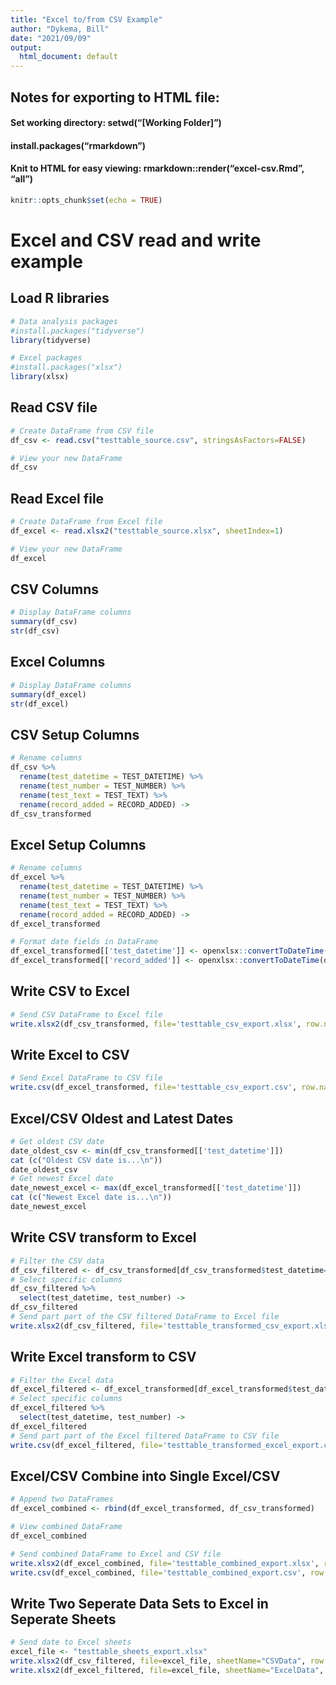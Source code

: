 ```yaml
---
title: "Excel to/from CSV Example"
author: "Dykema, Bill"
date: "2021/09/09"
output:
  html_document: default
---
```


## Notes for exporting to HTML file:
#### Set working directory: setwd("[Working Folder]")
#### install.packages("rmarkdown")
#### Knit to HTML for easy viewing: rmarkdown::render("excel-csv.Rmd", "all")

```r
knitr::opts_chunk$set(echo = TRUE)
```

# Excel and CSV read and write example

## Load R libraries

```r

# Data analysis packages
#install.packages("tidyverse")
library(tidyverse)

# Excel packages
#install.packages("xlsx")
library(xlsx)

```

## Read CSV file

```r

# Create DataFrame from CSV file
df_csv <- read.csv("testtable_source.csv", stringsAsFactors=FALSE)

# View your new DataFrame
df_csv

```

## Read Excel file

```r

# Create DataFrame from Excel file
df_excel <- read.xlsx2("testtable_source.xlsx", sheetIndex=1)

# View your new DataFrame
df_excel

```

## CSV Columns

```r

# Display DataFrame columns
summary(df_csv)
str(df_csv)

```

## Excel Columns

```r

# Display DataFrame columns
summary(df_excel)
str(df_excel)

```

## CSV Setup Columns

```r

# Rename columns
df_csv %>%
  rename(test_datetime = TEST_DATETIME) %>%
  rename(test_number = TEST_NUMBER) %>%
  rename(test_text = TEST_TEXT) %>%
  rename(record_added = RECORD_ADDED) ->
df_csv_transformed

```

## Excel Setup Columns

```r

# Rename columns
df_excel %>%
  rename(test_datetime = TEST_DATETIME) %>%
  rename(test_number = TEST_NUMBER) %>%
  rename(test_text = TEST_TEXT) %>%
  rename(record_added = RECORD_ADDED) ->
df_excel_transformed

# Format date fields in DataFrame
df_excel_transformed[['test_datetime']] <- openxlsx::convertToDateTime(df_excel[['TEST_DATETIME']])
df_excel_transformed[['record_added']] <- openxlsx::convertToDateTime(df_excel[['RECORD_ADDED']])

```

## Write CSV to Excel
```r

# Send CSV DataFrame to Excel file
write.xlsx2(df_csv_transformed, file='testtable_csv_export.xlsx', row.names = FALSE)

```

## Write Excel to CSV
```r

# Send Excel DataFrame to CSV file
write.csv(df_excel_transformed, file='testtable_csv_export.csv', row.names = FALSE)

```

## Excel/CSV Oldest and Latest Dates
```r

# Get oldest CSV date
date_oldest_csv <- min(df_csv_transformed[['test_datetime']])
cat (c("Oldest CSV date is...\n"))
date_oldest_csv
# Get newest Excel date
date_newest_excel <- max(df_excel_transformed[['test_datetime']])
cat (c("Newest Excel date is...\n"))
date_newest_excel

```

## Write CSV transform to Excel
```r

# Filter the CSV data
df_csv_filtered <- df_csv_transformed[df_csv_transformed$test_datetime==date_oldest_csv,]
# Select specific columns
df_csv_filtered %>%
  select(test_datetime, test_number) ->
df_csv_filtered
# Send part part of the CSV filtered DataFrame to Excel file
write.xlsx2(df_csv_filtered, file='testtable_transformed_csv_export.xlsx', row.names = FALSE)

```

## Write Excel transform to CSV
```r

# Filter the Excel data
df_excel_filtered <- df_excel_transformed[df_excel_transformed$test_datetime==date_newest_excel,]
# Select specific columns
df_excel_filtered %>%
  select(test_datetime, test_number) ->
df_excel_filtered
# Send part part of the Excel filtered DataFrame to CSV file
write.csv(df_excel_filtered, file='testtable_transformed_excel_export.csv', row.names = FALSE)

```

## Excel/CSV Combine into Single Excel/CSV
```r

# Append two DataFrames
df_excel_combined <- rbind(df_excel_transformed, df_csv_transformed)

# View combined DataFrame
df_excel_combined

# Send combined DataFrame to Excel and CSV file
write.xlsx2(df_excel_combined, file='testtable_combined_export.xlsx', row.names = FALSE)
write.csv(df_excel_combined, file='testtable_combined_export.csv', row.names = FALSE)

```

## Write Two Seperate Data Sets to Excel in Seperate Sheets
```r

# Send date to Excel sheets
excel_file <- "testtable_sheets_export.xlsx"
write.xlsx2(df_csv_filtered, file=excel_file, sheetName="CSVData", row.names = FALSE)
write.xlsx2(df_excel_filtered, file=excel_file, sheetName="ExcelData", row.names = FALSE, append=TRUE)

```